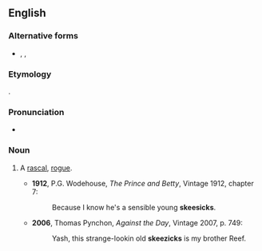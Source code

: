 ==English==

===Alternative forms===
* {{l|en|skeesicks}}, {{l|en|skeezacks}}, {{l|en|skeezecks}}

===Etymology===
{{unk|en}}.

===Pronunciation===
* {{IPA|/ˈskiːzɪks/|lang=en}}

===Noun===
{{en-noun|skeezicks}}

# {{lb|en|US|slang}} A [[rascal]], [[rogue]].
#* '''1912''', P.G. Wodehouse, ''The Prince and Betty'', Vintage 1912, chapter 7:
#*: Because I know he's a sensible young '''skeesicks'''.
#* '''2006''', Thomas Pynchon, ''Against the Day'', Vintage 2007, p. 749:
#*: Yash, this strange-lookin old '''skeezicks''' is my brother Reef.